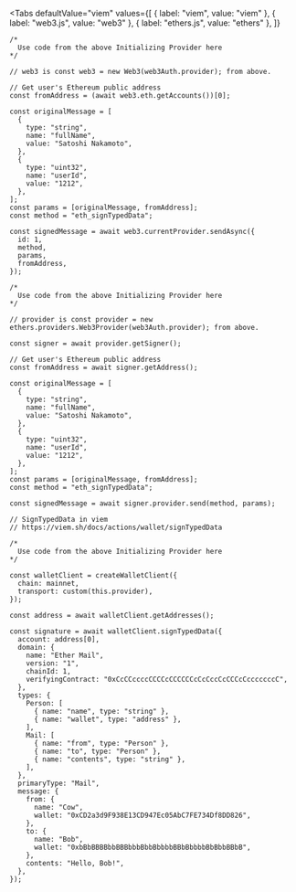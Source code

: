 
<Tabs
  defaultValue="viem"
  values={[
    { label: "viem", value: "viem" },
    { label: "web3.js", value: "web3" },
    { label: "ethers.js", value: "ethers" },
  ]}
>

<TabItem value="web3">

```tsx
/*
  Use code from the above Initializing Provider here
*/

// web3 is const web3 = new Web3(web3Auth.provider); from above.

// Get user's Ethereum public address
const fromAddress = (await web3.eth.getAccounts())[0];

const originalMessage = [
  {
    type: "string",
    name: "fullName",
    value: "Satoshi Nakamoto",
  },
  {
    type: "uint32",
    name: "userId",
    value: "1212",
  },
];
const params = [originalMessage, fromAddress];
const method = "eth_signTypedData";

const signedMessage = await web3.currentProvider.sendAsync({
  id: 1,
  method,
  params,
  fromAddress,
});
```

</TabItem>
<TabItem value="ethers">

```tsx
/*
  Use code from the above Initializing Provider here
*/

// provider is const provider = new ethers.providers.Web3Provider(web3Auth.provider); from above.

const signer = await provider.getSigner();

// Get user's Ethereum public address
const fromAddress = await signer.getAddress();

const originalMessage = [
  {
    type: "string",
    name: "fullName",
    value: "Satoshi Nakamoto",
  },
  {
    type: "uint32",
    name: "userId",
    value: "1212",
  },
];
const params = [originalMessage, fromAddress];
const method = "eth_signTypedData";

const signedMessage = await signer.provider.send(method, params);
```

</TabItem>
<TabItem value="viem">

```tsx
// SignTypedData in viem
// https://viem.sh/docs/actions/wallet/signTypedData

/*
  Use code from the above Initializing Provider here
*/

const walletClient = createWalletClient({
  chain: mainnet,
  transport: custom(this.provider),
});

const address = await walletClient.getAddresses();

const signature = await walletClient.signTypedData({
  account: address[0],
  domain: {
    name: "Ether Mail",
    version: "1",
    chainId: 1,
    verifyingContract: "0xCcCCccccCCCCcCCCCCCcCcCccCcCCCcCcccccccC",
  },
  types: {
    Person: [
      { name: "name", type: "string" },
      { name: "wallet", type: "address" },
    ],
    Mail: [
      { name: "from", type: "Person" },
      { name: "to", type: "Person" },
      { name: "contents", type: "string" },
    ],
  },
  primaryType: "Mail",
  message: {
    from: {
      name: "Cow",
      wallet: "0xCD2a3d9F938E13CD947Ec05AbC7FE734Df8DD826",
    },
    to: {
      name: "Bob",
      wallet: "0xbBbBBBBbbBBBbbbBbbBbbbbBBbBbbbbBbBbbBBbB",
    },
    contents: "Hello, Bob!",
  },
});
```

</TabItem>
</Tabs>
